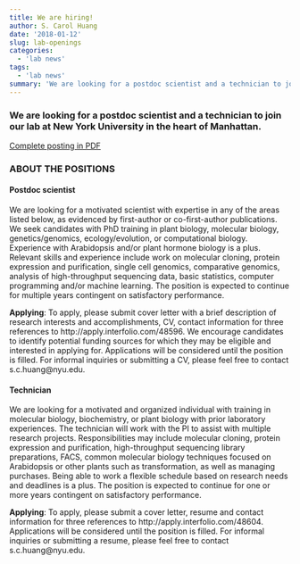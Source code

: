 ```yaml
---
title: We are hiring!
author: S. Carol Huang
date: '2018-01-12'
slug: lab-openings
categories:
  - 'lab news'
tags:
  - 'lab news'
summary: 'We are looking for a postdoc scientist and a technician to join our lab at New York University in the heart of Manhattan.'
---
```


### We are looking for a postdoc scientist and a technician to join our lab at New York University in the heart of Manhattan.

[Complete posting in PDF](/files/jobs/Huang_Lab_openings_Jan2018_2.pdf)

### ABOUT THE POSITIONS

#### Postdoc scientist

We are looking for a motivated scientist with expertise in any of the areas listed below, as evidenced by first-author or co-first-author publications. We seek candidates with PhD training in plant biology, molecular biology, genetics/genomics, ecology/evolution, or computational biology. Experience with Arabidopsis and/or plant hormone biology is a plus. Relevant skills and experience include work on molecular cloning, protein expression and purification, single cell genomics, comparative genomics, analysis of high-throughput sequencing data, basic statistics, computer programming and/or machine learning. The position is expected to continue for multiple years contingent on satisfactory performance.

**Applying**: To apply, please submit cover letter with a brief description of research interests and accomplishments, CV, contact information for three references to http://apply.interfolio.com/48596. We encourage candidates to identify potential funding sources for which they may be eligible and interested in applying for. Applications will be considered until the position is filled. For informal inquiries or submitting a CV, please feel free to contact s.c.huang@nyu.edu.

#### Technician
We are looking for a motivated and organized individual with training in molecular biology, biochemistry, or plant biology with prior laboratory experiences. The technician will work with the PI to assist with multiple research projects. Responsibilities may include molecular cloning, protein expression and purification, high-throughput sequencing library preparations, FACS, common molecular biology techniques focused on Arabidopsis or other plants such as transformation, as well as managing purchases. Being able to work a flexible schedule based on research needs and deadlines is a plus. The position is expected to continue for one or more years contingent on satisfactory performance.

**Applying**: To apply, please submit a cover letter, resume and contact information for three references to http://apply.interfolio.com/48604. Applications will be considered until the position is filled. For informal inquiries or submitting a resume, please feel free to contact s.c.huang@nyu.edu.




